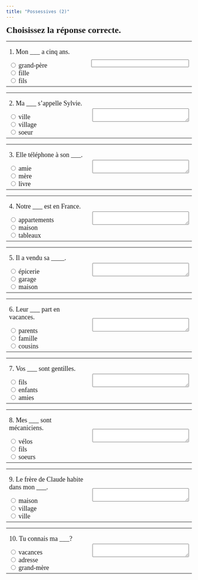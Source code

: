 ```yaml
---
title: "Possessives (2)"
---
```


<p><font face="Garamond" size="5"><b>Choisissez la réponse correcte.</b></font></p>


<form name="QUESTION" action="" method="post">
  <table width="100%" border="0">
    <tbody>
      <tr>
        <td width="50%">
          <p><font face="Garamond" size="4">1. Mon ___ a cinq ans.</font></p>
          <font face="Garamond" size="4">
            <input onClick="choice1(this.form)" type="radio" value="Non, c'est pluriel." name="one"> grand-père
            <br>
            <input onClick="choice1(this.form)" type="radio" value="Non, c'est pluriel." name="one"> fille
            <br>
            <input onClick="choice1(this.form)" type="radio" value="Oui!" name="one"> fils
          </font>
        </td>
        <td width="50%">
          <p><font face="Garamond" size="4">
              <input type="text" size="30" name="feedback1" value="">
            </font></p>
        </td>
      </tr>
    </tbody>
  </table>
</form>
<p></p>
<p></p>
<form name="QUESTION" action="" method="post">
  <table width="100%" border="0">
    <tbody>
      <tr>
        <td width="50%">
          <p><font face="Garamond" size="4">2. Ma ___ s'appelle Sylvie.</font></p>
          <font face="Garamond" size="4">
            <input onClick="choice2(this.form)" type="radio" value="Non, Sylvie n'est pas un nom de ville." name="one"> ville
            <br>
            <input onClick="choice2(this.form)" type="radio" value="Non, *village* est masculin." name="one"> village
            <br>
            <input onClick="choice2(this.form)" type="radio" value="Oui!" name="one"> soeur
          </font>
        </td>
        <td width="50%">
          <p><font face="Garamond" size="4">
              <textarea cols="30" name="feedback2" rows="2"></textarea> 
  </table>
</form>

<p></p>
<p></p>


<form name="QUESTION" action="" method="post">
  <table width="100%" border="0">
    <tbody>
      <tr>
        <td width="50%">
          <p><font face="Garamond" size="4">3. Elle téléphone à son ___.</font></p>
          <font face="Garamond" size="4">
            <input onClick="choice2(this.form)" type="radio" value="Oui! *amie* commence par une voyelle (a), alors on utilise *son* pour la prononciation." name="one"> amie
            <br>
            <input onClick="choice2(this.form)" type="radio" value="Non, *mère* est féminin et ne commence pas par une voyelle." name="one"> mère
            <br>
            <input onClick="choice2(this.form)" type="radio" value="Non, on ne peut pas téléphoner à un livre." name="one"> livre
          </font>
        </td>
        <td width="50%">
          <p><font face="Garamond" size="4">
              <textarea cols="30" name="feedback2" rows="2"></textarea> 
  </table>
</form>

<p></p>
<p></p>

<form name="QUESTION" action="" method="post">
  <table width="100%" border="0">
    <tbody>
      <tr>
        <td width="50%">
          <p><font face="Garamond" size="4">4. Notre ___ est en France.</font></p>
          <font face="Garamond" size="4">
            <input onClick="choice2(this.form)" type="radio" value="Non, *notre* est singulier." name="one"> appartements
            <br>
            <input onClick="choice2(this.form)" type="radio" value="Oui! C'est singulier." name="one"> maison
            <br>
            <input onClick="choice2(this.form)" type="radio" value="Non, le *x* indique que *tableaux* est pluriel et *notre* est singulier." name="one"> tableaux
          </font>
        </td>
        <td width="50%">
          <p><font face="Garamond" size="4">
              <textarea cols="30" name="feedback2" rows="2"></textarea> 
  </table>
</form>

<p></p>
<p></p>

<form name="QUESTION" action="" method="post">
  <table width="100%" border="0">
    <tbody>
      <tr>
        <td width="50%">
          <p><font face="Garamond" size="4">5. Il a vendu sa ____.</font></p>
          <font face="Garamond" size="4">
            <input onClick="choice2(this.form)" type="radio" value="Non, *épicerie*=f., mais commence par une voyelle (é), on dit alors *son épicerie* pour la prononciation." name="one"> épicerie
            <br>
            <input onClick="choice2(this.form)" type="radio" value="Non, *garage*=m." name="one"> garage
            <br>
            <input onClick="choice2(this.form)" type="radio" value="Oui!" name="one"> maison
          </font>
        </td>
        <td width="50%">
          <p><font face="Garamond" size="4">
              <textarea cols="30" name="feedback2" rows="2"></textarea> 
  </table>
</form>

<p></p>
<p></p>


<form name="QUESTION" action="" method="post">
  <table width="100%" border="0">
    <tbody>
      <tr>
        <td width="50%">
          <p><font face="Garamond" size="4">6. Leur ___ part en vacances.</font></p>
          <font face="Garamond" size="4">
            <input onClick="choice2(this.form)" type="radio" value="Non, *leur*=singulier et *parents*=pl." name="one"> parents
            <br>
            <input onClick="choice2(this.form)" type="radio" value="Oui! *famille* = singulier." name="one"> famille
            <br>
            <input onClick="choice2(this.form)" type="radio" value="Non, *leur*=singulier et *cousins*=pl." name="one"> cousins
          </font>
        </td>
        <td width="50%">
          <p><font face="Garamond" size="4">
              <textarea cols="30" name="feedback2" rows="2"></textarea> 
  </table>
</form>

<p></p>
<p></p>

<form name="QUESTION" action="" method="post">
  <table width="100%" border="0">
    <tbody>
      <tr>
        <td width="50%">
          <p><font face="Garamond" size="4">7. Vos ___ sont gentilles.</font></p>
          <font face="Garamond" size="4">
            <input onClick="choice2(this.form)" type="radio" value="Non, *fils*= sing. ou pl., mais *gentilles* =f." name="one"> fils
            <br>
            <input onClick="choice2(this.form)" type="radio" value="Non, *enfants*=m. et *gentilles*=f." name="one"> enfants
            <br>
            <input onClick="choice2(this.form)" type="radio" value="Oui! c'est féminin pluriel, comme *gentilles.*" name="one"> amies
          </font>
        </td>
        <td width="50%">
          <p><font face="Garamond" size="4">
              <textarea cols="30" name="feedback2" rows="2"></textarea> 
  </table>
</form>

<p></p>
<p></p>
<form name="QUESTION" action="" method="post">
  <table width="100%" border="0">
    <tbody>
      <tr>
        <td width="50%">
          <p><font face="Garamond" size="4">8. Mes ___ sont mécaniciens.</font></p>
          <font face="Garamond" size="4">
            <input onClick="choice2(this.form)" type="radio" value="Non, impossible!" name="one"> vélos
            <br>
            <input onClick="choice2(this.form)" type="radio" value="Oui!" name="one"> fils
            <br>
            <input onClick="choice2(this.form)" type="radio" value="Non, *soeurs* =f. et *mécaniciens* =m." name="one"> soeurs
          </font>
        </td>
        <td width="50%">
          <p><font face="Garamond" size="4">
              <textarea cols="30" name="feedback2" rows="2"></textarea> 
  </table>
</form>

<p></p>
<p></p>

<form name="QUESTION" action="" method="post">
  <table width="100%" border="0">
    <tbody>
      <tr>
        <td width="50%">
          <p><font face="Garamond" size="4">9. Le frère de Claude habite dans mon ___.</font></p>
          <font face="Garamond" size="4">
            <input onClick="choice2(this.form)" type="radio" value="Non, *mon*=m. et *maison*=f." name="one"> maison
            <br>
            <input onClick="choice2(this.form)" type="radio" value="Oui!" name="one"> village
            <br>
            <input onClick="choice2(this.form)" type="radio" value="Non, *mon*=m. et *ville*=f." name="one"> ville
          </font>
        </td>
        <td width="50%">
          <p><font face="Garamond" size="4">
              <textarea cols="30" name="feedback2" rows="2"></textarea> 
  </table>
</form>

<p></p>
<p></p>

<form name="QUESTION" action="" method="post">
  <table width="100%" border="0">
    <tbody>
      <tr>
        <td width="50%">
          <p><font face="Garamond" size="4">10. Tu connais ma ___?</font></p>
          <font face="Garamond" size="4">
            <input onClick="choice2(this.form)" type="radio" value="Non, *ma*=f.s. et *vacances*=f.pl." name="one"> vacances
            <br>
            <input onClick="choice2(this.form)" type="radio" value="Non, *adresse* commence par une voyelle (a), et on dit *mon adresse* pour la prononciation." name="one"> adresse
            <br>
            <input onClick="choice2(this.form)" type="radio" value="Oui!" name="one">  grand-mère
          </font>
        </td>
        <td width="50%">
          <p><font face="Garamond" size="4">
              <textarea cols="30" name="feedback2" rows="2"></textarea> 
  </table>
</form>


<script language="JavaScript">
  function choice1(form) {
    for (var i = 0; i < form.one.length; i++) {
      if (form.one[i + 0].checked) {
        break;
      }
    }
    form.feedback1.value = form.one[i + 0].value;
  }

  function choice2(form) {
    for (var i = 0; i < form.one.length; i++) {
      if (form.one[i + 0].checked) {
        break;
      }
    }
    form.feedback2.value = form.one[i + 0].value;
  }

  // Define the remaining choice functions (choice3, choice4, etc.) similarly
</script>
